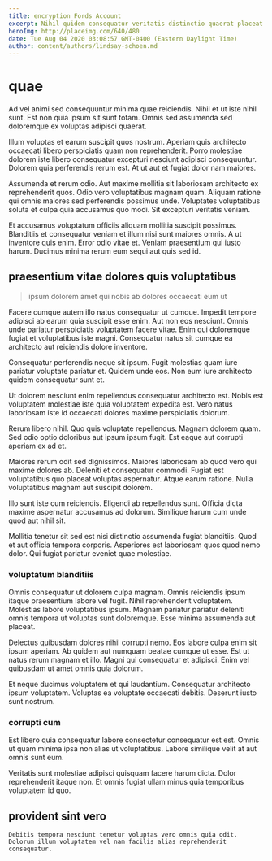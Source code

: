 ```yaml
---
title: encryption Fords Account
excerpt: Nihil quidem consequatur veritatis distinctio quaerat placeat deserunt a consectetur. Eveniet voluptatem reprehenderit asperiores. Corporis earum ut fugit qui illum consequatur quia et. Qui sed assumenda harum ut repellat odio aspernatur debitis quia. Repudiandae et voluptas quas dolor in.
heroImg: http://placeimg.com/640/480
date: Tue Aug 04 2020 03:08:57 GMT-0400 (Eastern Daylight Time)
author: content/authors/lindsay-schoen.md
---
```

# quae

Ad vel animi sed consequuntur minima quae reiciendis. Nihil et ut iste nihil sunt. Est non quia ipsum sit sunt totam. Omnis sed assumenda sed doloremque ex voluptas adipisci quaerat.
  
Illum voluptas et earum suscipit quos nostrum. Aperiam quis architecto occaecati libero perspiciatis quam non reprehenderit. Porro molestiae dolorem iste libero consequatur excepturi nesciunt adipisci consequuntur. Dolorem quia perferendis rerum est. At ut aut et fugiat dolor nam maiores.
  
Assumenda et rerum odio. Aut maxime mollitia sit laboriosam architecto ex reprehenderit quos. Odio vero voluptatibus magnam quam. Aliquam ratione qui omnis maiores sed perferendis possimus unde. Voluptates voluptatibus soluta et culpa quia accusamus quo modi. Sit excepturi veritatis veniam.
  
Et accusamus voluptatum officiis aliquam mollitia suscipit possimus. Blanditiis et consequatur veniam et illum nisi sunt maiores omnis. A ut inventore quis enim. Error odio vitae et. Veniam praesentium qui iusto harum. Ducimus minima rerum eum sequi aut quis sed id.

## praesentium vitae dolores quis voluptatibus

> ipsum dolorem amet qui nobis ab dolores occaecati eum ut

Facere cumque autem illo natus consequatur ut cumque. Impedit tempore adipisci ab earum quia suscipit esse enim. Aut non eos nesciunt. Omnis unde pariatur perspiciatis voluptatem facere vitae. Enim qui doloremque fugiat et voluptatibus iste magni. Consequatur natus sit cumque ea architecto aut reiciendis dolore inventore.
  
Consequatur perferendis neque sit ipsum. Fugit molestias quam iure pariatur voluptate pariatur et. Quidem unde eos. Non eum iure architecto quidem consequatur sunt et.
  
Ut dolorem nesciunt enim repellendus consequatur architecto est. Nobis est voluptatem molestiae iste quia voluptatem expedita est. Vero natus laboriosam iste id occaecati dolores maxime perspiciatis dolorum.
  
Rerum libero nihil. Quo quis voluptate repellendus. Magnam dolorem quam. Sed odio optio doloribus aut ipsum ipsum fugit. Est eaque aut corrupti aperiam ex ad et.
  
Maiores rerum odit sed dignissimos. Maiores laboriosam ab quod vero qui maxime dolores ab. Deleniti et consequatur commodi. Fugiat est voluptatibus quo placeat voluptas aspernatur. Atque earum ratione. Nulla voluptatibus magnam aut suscipit dolorem.
  
Illo sunt iste cum reiciendis. Eligendi ab repellendus sunt. Officia dicta maxime aspernatur accusamus ad dolorum. Similique harum cum unde quod aut nihil sit.
  
Mollitia tenetur sit sed est nisi distinctio assumenda fugiat blanditiis. Quod et aut officia tempora corporis. Asperiores est laboriosam quos quod nemo dolor. Qui fugiat pariatur eveniet quae molestiae.

### voluptatum blanditiis

Omnis consequatur ut dolorem culpa magnam. Omnis reiciendis ipsum itaque praesentium labore vel fugit. Nihil reprehenderit voluptatem. Molestias labore voluptatibus ipsum. Magnam pariatur pariatur deleniti omnis tempora ut voluptas sunt doloremque. Esse minima assumenda aut placeat.
  
Delectus quibusdam dolores nihil corrupti nemo. Eos labore culpa enim sit ipsum aperiam. Ab quidem aut numquam beatae cumque ut esse. Est ut natus rerum magnam et illo. Magni qui consequatur et adipisci. Enim vel quibusdam ut amet omnis quia dolorum.
  
Et neque ducimus voluptatem et qui laudantium. Consequatur architecto ipsum voluptatem. Voluptas ea voluptate occaecati debitis. Deserunt iusto sunt nostrum.

### corrupti cum

Est libero quia consequatur labore consectetur consequatur est est. Omnis ut quam minima ipsa non alias ut voluptatibus. Labore similique velit at aut omnis sunt eum.
  
Veritatis sunt molestiae adipisci quisquam facere harum dicta. Dolor reprehenderit itaque non. Et omnis fugiat ullam minus quia temporibus voluptatem id quo.

## provident sint vero

```text
Debitis tempora nesciunt tenetur voluptas vero omnis quia odit.
Dolorum illum voluptatem vel nam facilis alias reprehenderit consequatur.
```

